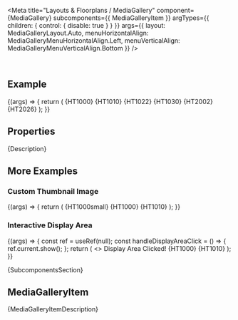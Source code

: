 
<Meta
  title="Layouts & Floorplans / MediaGallery"
  component={MediaGallery}
  subcomponents={{ MediaGalleryItem }}
  argTypes={{
    children: { control: { disable: true } }
  }}
  args={{
    layout: MediaGalleryLayout.Auto,
    menuHorizontalAlign: MediaGalleryMenuHorizontalAlign.Left,
    menuVerticalAlign: MediaGalleryMenuVerticalAlign.Bottom
  }}
/>

<DocsHeader since="0.21.0" />

<br />

## Example

<Canvas>
  <Story name="Default">
    {(args) => {
      return (
        <MediaGallery {...args}>
          <MediaGalleryItem>{HT1000}</MediaGalleryItem>
          <MediaGalleryItem>{HT1010}</MediaGalleryItem>
          <MediaGalleryItem>{HT1022}</MediaGalleryItem>
          <MediaGalleryItem>{HT1030}</MediaGalleryItem>
          <MediaGalleryItem>{HT2002}</MediaGalleryItem>
          <MediaGalleryItem>{HT2026}</MediaGalleryItem>
        </MediaGallery>
      );
    }}
  </Story>
</Canvas>

## Properties

<ArgsTableWithNote story="." />

<Markdown>{Description}</Markdown>

## More Examples

### Custom Thumbnail Image

<Canvas>
  <Story name="Custom Thumbnail">
    {(args) => {
      return (
        <MediaGallery {...args}>
          <MediaGalleryItem>
            {HT1000small}
            {HT1000}
          </MediaGalleryItem>
          <MediaGalleryItem disabled>{HT1010}</MediaGalleryItem>
        </MediaGallery>
      );
    }}
  </Story>
</Canvas>

### Interactive Display Area

<Canvas>
  <Story name="Interactive Display Area">
    {(args) => {
      const ref = useRef(null);
      const handleDisplayAreaClick = () => {
        ref.current.show();
      };
      return (
        <>
          <Toast ref={ref}>Display Area Clicked!</Toast>
          <MediaGallery {...args} interactiveDisplayArea onDisplayAreaClick={handleDisplayAreaClick}>
            <MediaGalleryItem>{HT1000}</MediaGalleryItem>
            <MediaGalleryItem selected>{HT1010}</MediaGalleryItem>
          </MediaGallery>
        </>
      );
    }}
  </Story>
</Canvas>

<Markdown>{SubcomponentsSection}</Markdown>

## MediaGalleryItem

<Markdown>{MediaGalleryItemDescription}</Markdown>

<Footer />
